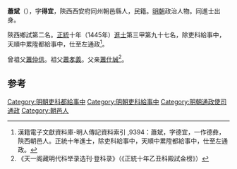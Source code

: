 '''蕭斌'''（{{bd|1418年||？}}），字'''得宜'''，陝西西安府同州朝邑縣人，民籍。[[明朝|明朝]]政治人物。同進士出身。

陝西鄉試第二名。[[正统_(年号)|正統]]十年（1445年）[[進士|進士]]第三甲第九十七名，除吏科給事中，天順中累陞都給事中，仕至左通政<ref>漢籍電子文獻資料庫-明人傳記資料索引 ,9394：蕭斌，字德宜，一作德彜，陝西朝邑人。正統十年進士，除吏科給事中，天順中累陞都給事中，仕至左通政。</ref>。

曾祖父[[蕭仲信|蕭仲信]]。祖父[[蕭孝義|蕭孝義]]。父亲[[蕭仕誠|蕭仕誠]]<ref>《天一阁藏明代科举录选刊·登科录》（《正統十年乙丑科殿試金榜》）</ref>。

==参考==
{{reflist}}
{{明朝人物小作品}}
{{正統十年乙丑科殿試金榜}}
{{DEFAULTSORT:Xiao蕭}}
[[Category:明朝吏科都給事中|Category:明朝吏科都給事中]]
[[Category:明朝吏科給事中|Category:明朝吏科給事中]]
[[Category:明朝通政使司通政|Category:明朝通政使司通政]]
[[Category:朝邑人|Category:朝邑人]]